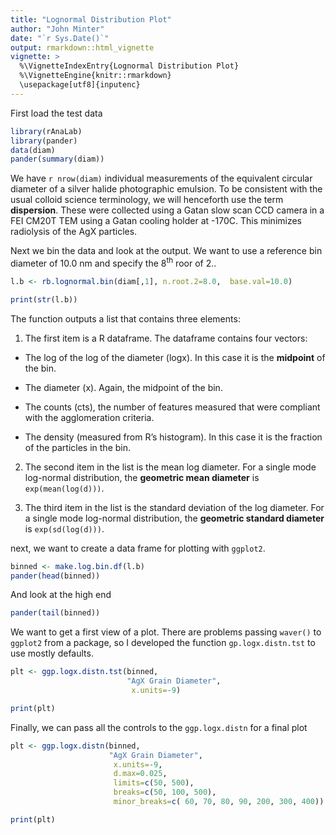 ```yaml
---
title: "Lognormal Distribution Plot"
author: "John Minter"
date: "`r Sys.Date()`"
output: rmarkdown::html_vignette
vignette: >
  %\VignetteIndexEntry{Lognormal Distribution Plot}
  %\VignetteEngine{knitr::rmarkdown}
  \usepackage[utf8]{inputenc}
---
```


First load the test data

```r
library(rAnaLab)
library(pander)
data(diam)
pander(summary(diam))
```

We have `r nrow(diam)` individual measurements of the equivalent
circular diameter of a silver halide photographic emulsion. To be
consistent with the usual colloid science terminology, we will
henceforth use the term **dispersion**.  These were collected using a
Gatan slow scan CCD camera in a FEI CM20T TEM using a Gatan cooling
holder at -170C. This minimizes radiolysis of the AgX particles.

Next we bin the data and look at the output. We want to use a reference
bin diameter of 10.0 nm and specify the 8^th^ roor of 2..

```r
l.b <- rb.lognormal.bin(diam[,1], n.root.2=8.0,  base.val=10.0)

print(str(l.b))
```
The function outputs a list that contains three elements:

1. The first item is a R dataframe. The dataframe contains four vectors:

- The log of the log of the diameter (logx). In this case it is the 
**midpoint** of the bin.
- The diameter (x). Again, the midpoint of the bin.

- The counts (cts), the number of features measured that were compliant
with the agglomeration criteria.

- The density (measured from R's histogram). In this case it is the
fraction of the particles in the bin.

2. The second item in the list is the mean log diameter. For a single
mode log-normal distribution, the **geometric mean diameter** is 
`exp(mean(log(d)))`.

3. The third item in the list is the standard deviation of the log
diameter. For a single mode log-normal distribution, the
**geometric standard diameter** is `exp(sd(log(d)))`.


next, we want to create a data frame for plotting with `ggplot2`.


```r
binned <- make.log.bin.df(l.b)
pander(head(binned))
```

And look at the high end

```r
pander(tail(binned))
```

We want to get a first view of a plot. There are problems passing
`waver()` to `ggplot2` from a package, so I developed the function
`gp.logx.distn.tst` to use mostly defaults.

```r
plt <- ggp.logx.distn.tst(binned,
                          "AgX Grain Diameter",
                           x.units=-9)

print(plt)
```

Finally, we can pass all the controls to the `ggp.logx.distn` for a 
final plot


```r
plt <- ggp.logx.distn(binned,
                      "AgX Grain Diameter",
                       x.units=-9,
                       d.max=0.025,
                       limits=c(50, 500),
                       breaks=c(50, 100, 500),
                       minor_breaks=c( 60, 70, 80, 90, 200, 300, 400))

print(plt)
```
